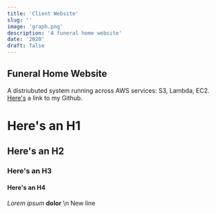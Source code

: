 ```yaml
---
title: 'Client Website'
slug: ''
image: 'graph.png'
description: 'A funeral home website'
date: '2020'
draft: false
---
```


## Funeral Home Website

A distriubuted system running across AWS services: S3, Lambda, EC2.
[Here's](https://www.github.com/mitchell-brooks) a link to my Github.

# Here's an H1

## Here's an H2

### Here's an H3

#### Here's an H4

_Lorem_ _ipsum_ **dolor** \n New line

